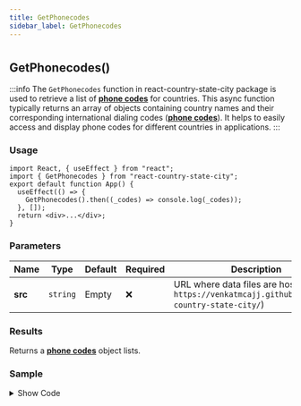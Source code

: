 ```yaml
---
title: GetPhonecodes
sidebar_label: GetPhonecodes
---
```

#
## GetPhonecodes()


:::info
The `GetPhonecodes` function in react-country-state-city package is used to retrieve a list of [**phone codes**](/latest/types/phonecode) for countries. This async function typically returns an array of objects containing country names and their corresponding international dialing codes ([**phone codes**](/latest/types/phonecode)). It helps to easily access and display phone codes for different countries in applications.
:::

### Usage

```tsx
import React, { useEffect } from "react";
import { GetPhonecodes } from "react-country-state-city";
export default function App() {
  useEffect(() => {
    GetPhonecodes().then((_codes) => console.log(_codes));
  }, []);
  return <div>...</div>;
}
```

### Parameters

| Name    | Type     | Default | Required | Description                                                                                       |
| ------- | -------- | ------- | -------- | ------------------------------------------------------------------------------------------------- |
| **src** | `string` | Empty   | ❌       | URL where data files are hosted (e.g., `https://venkatmcajj.github.io/react-country-state-city/`) |

### Results

Returns a [**phone codes**](/latest/types/phonecode) object lists.

### Sample
<details>
  <summary>Show Code</summary>
```tsx
import React, { useState, useEffect } from "react";
import { GetPhonecodes } from "react-country-state-city";

function App() {
  const [phonecode, setPhonecode] = useState(null);
  const [phoncodeList, setPhonecodeList] = useState([]);
  useEffect(() => {
    GetPhonecodes().then((result) => {
      setPhonecodeList(result);
    });
  }, []);
  return (
    <div
      style={{
        border: "1px solid gray",
        borderRadius: "8px",
        padding: "16px",
        marginTop: "16px",
      }}
    >
      <div style={{ maxWidth: "600px", margin: "auto" }}>
        <h6 style={{ marginTop: 10, marginBottom: 5 }}>Mobile</h6>
        <div style={{ display: "flex" }}>
          <select
            onChange={(e) => setPhonecode(e.target.value)}
            value={phonecode}
            style={{ minHeight: 40 }}
          >
            <option value={""}>-- Select --</option>
            {phoncodeList.map((_code) => (
              <option key={_code.id} value={_code.phone_code}>
                +{_code.phone_code}
              </option>
            ))}
          </select>
          <input
            type="tel"
            style={{ width: "100%", minHeight: 40 }}
            placeholder="Mobile no"
          />
        </div>
      </div>
    </div>
  );
}

export default App;

```
</details>
<Phonecodesample />